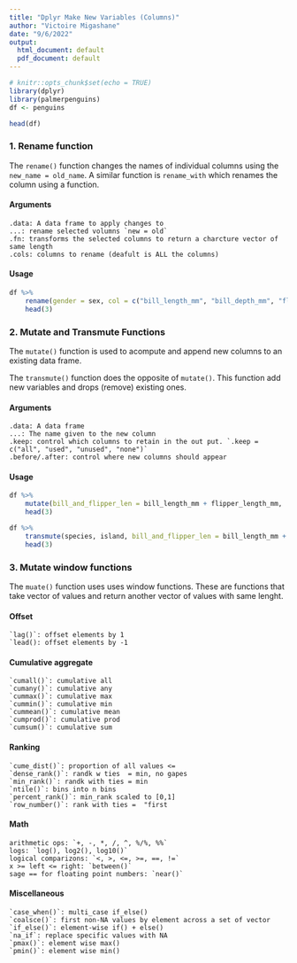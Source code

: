 ---
title: "Dplyr Make New Variables (Columns)"
author: "Victoire Migashane"
date: "9/6/2022"
output:
  html_document: default
  pdf_document: default
---

```{r setup, include=FALSE}
# knitr::opts_chunk$set(echo = TRUE)
library(dplyr)
library(palmerpenguins)
df <- penguins
```
```{r}
head(df)
```

### 1. Rename function

The `rename()` function changes the names of individual columns using the `new_name = old_name`. A similar function is `rename_with` which renames the column using a function.

#### Arguments

    .data: A data frame to apply changes to
    ...: rename selected volumns `new = old`
    .fn: transforms the selected columns to return a charcture vector of same length
    .cols: columns to rename (deafult is ALL the columns)
    
#### Usage

```{r}
df %>% 
    rename(gender = sex, col = c("bill_length_mm", "bill_depth_mm", "flipper_length_mm")) %>% 
    head(3)
```


### 2. Mutate and Transmute Functions

The `mutate()` function is used to acompute and append new columns to an existing data frame.

The `transmute()` function does the opposite of `mutate()`. This function add new variables and drops (remove) existing ones.

#### Arguments

    .data: A data frame
    ...: The name given to the new column
    .keep: control which columns to retain in the out put. `.keep = c("all", "used", "unused", "none")`
    .before/.after: control where new columns should appear

#### Usage

```{r}
df %>% 
    mutate(bill_and_flipper_len = bill_length_mm + flipper_length_mm, .keep = "used") %>% 
    head(3)

df %>% 
    transmute(species, island, bill_and_flipper_len = bill_length_mm + flipper_length_mm) %>% 
    head(3)
```


### 3. Mutate window functions

The `muate()` function uses uses window functions. These are functions that take vector of values and return another vector of values with same lenght.

#### Offset

    `lag()`: offset elements by 1
    `lead(): offset elements by -1
    
#### Cumulative aggregate

    `cumall()`: cumulative all
    `cumany()`: cumulative any
    `cummax()`: cumulative max
    `cummin()`: cumulative min
    `cummean()`: cumulative mean
    `cumprod()`: cumulative prod
    `cumsum()`: cumulative sum

#### Ranking

    `cume_dist()`: proportion of all values <=
    `dense_rank()`: randk w ties  = min, no gapes
    `min_rank()`: randk with ties = min
    `ntile()`: bins into n bins
    `percent_rank()`: min_rank scaled to [0,1]
    `row_number()`: rank with ties =  "first
    
#### Math

    arithmetic ops: `+, -, *, /, ^, %/%, %%`
    logs: `log(), log2(), log10()`
    logical comparizons: `<, >, <=, >=, ==, !=`
    x >= left <= right: `between()`
    sage == for floating point numbers: `near()`
    
#### Miscellaneous

    `case_when()`: multi_case if_else()
    `coalsce()`: first non-NA values by element across a set of vector
    `if_else()`: element-wise if() + else()
    `na_if`: replace specific values with NA
    `pmax()`: element wise max()
    `pmin()`: element wise min()


